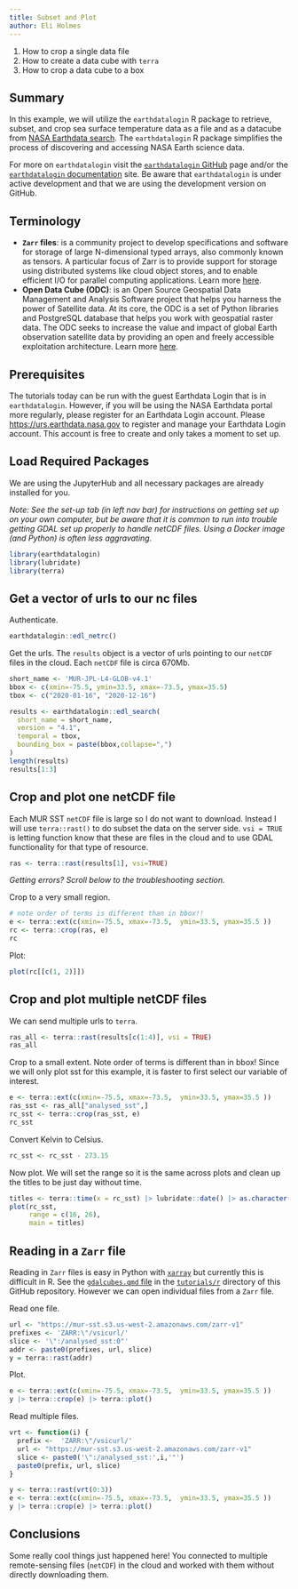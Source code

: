 ```yaml
---
title: Subset and Plot
author: Eli Holmes
---
```


::: {.callout-note title="Learning Objectives"}

1. How to crop a single data file
2. How to create a data cube with `terra`
3. How to crop a data cube to a box
:::

## Summary

In this example, we will utilize the `earthdatalogin` R package to retrieve, subset, and crop sea surface temperature data as a file and as a datacube from [NASA Earthdata search](https://search.earthdata.nasa.gov/search). The `earthdatalogin` R package simplifies the process of discovering and accessing NASA Earth science data.

For more on `earthdatalogin` visit the [`earthdatalogin` GitHub](https://github.com/boettiger-lab/earthdatalogin/) page and/or the [`earthdatalogin` documentation](https://boettiger-lab.github.io/earthdatalogin/) site. Be aware that `earthdatalogin` is under active development and that we are using the development version on GitHub.

## Terminology

- **`Zarr` files**: is a community project to develop specifications and software for storage of large N-dimensional typed arrays, also commonly known as tensors. A particular focus of Zarr is to provide support for storage using distributed systems like cloud object stores, and to enable efficient I/O for parallel computing applications. Learn more [here](https://zarr.dev/). 
- **Open Data Cube (ODC)**: is an Open Source Geospatial Data Management and Analysis Software project that helps you harness the power of Satellite data. At its core, the ODC is a set of Python libraries and PostgreSQL database that helps you work with geospatial raster data. The ODC seeks to increase the value and impact of global Earth observation satellite data by providing an open and freely accessible exploitation architecture. Learn more [here](https://www.opendatacube.org/). 

## Prerequisites

The tutorials today can be run with the guest Earthdata Login that is in `earthdatalogin`. 
However, if you will be using the NASA Earthdata portal more regularly, please register for an 
Earthdata Login account. Please <https://urs.earthdata.nasa.gov> to register and manage your 
Earthdata Login account. This account is free to create and only takes a moment to set up.

## Load Required Packages

We are using the JupyterHub and all necessary packages are already installed for you.

*Note: See the set-up tab (in left nav bar) for instructions on getting set up on your own computer, but
be aware that it is common to run into trouble getting GDAL set up properly to handle
netCDF files. Using a Docker image (and Python) is often less aggravating.*

```r
library(earthdatalogin)
library(lubridate)
library(terra)
```

## Get a vector of urls to our nc files

Authenticate.

```r
earthdatalogin::edl_netrc() 
```

Get the urls. The `results` object is a vector of urls pointing to our `netCDF` files in the cloud. Each `netCDF` file is circa 670Mb.

```r
short_name <- 'MUR-JPL-L4-GLOB-v4.1'
bbox <- c(xmin=-75.5, ymin=33.5, xmax=-73.5, ymax=35.5) 
tbox <- c("2020-01-16", "2020-12-16")

results <- earthdatalogin::edl_search(
  short_name = short_name,
  version = "4.1",
  temporal = tbox, 
  bounding_box = paste(bbox,collapse=",")
)
length(results)
results[1:3]
```

## Crop and plot one netCDF file

Each MUR SST `netCDF` file is large so I do not want to download. Instead I will use `terra::rast()` to do subset the data on the server side. `vsi = TRUE` is letting function know that these are files in the cloud and to use GDAL functionality for that type of resource.

```r
ras <- terra::rast(results[1], vsi=TRUE)
```

*Getting errors? Scroll below to the troubleshooting section.*

Crop to a very small region.

```r
# note order of terms is different than in bbox!!
e <- terra::ext(c(xmin=-75.5, xmax=-73.5,  ymin=33.5, ymax=35.5 ))
rc <- terra::crop(ras, e)
rc
```

Plot:
```r
plot(rc[[c(1, 2)]])
```


## Crop and plot multiple netCDF files

We can send multiple urls to `terra`. 

```r
ras_all <- terra::rast(results[c(1:4)], vsi = TRUE)
ras_all
```

Crop to a small extent. Note order of terms is different than in bbox! Since we will only plot sst for this example, it is faster to first select our variable of interest.

```r
e <- terra::ext(c(xmin=-75.5, xmax=-73.5,  ymin=33.5, ymax=35.5 ))
ras_sst <- ras_all["analysed_sst",]
rc_sst <- terra::crop(ras_sst, e)
rc_sst
```

Convert Kelvin to Celsius.

```r
rc_sst <- rc_sst - 273.15
```

Now plot. We will set the range so it is the same across plots and clean up the titles to be just day without time.

```r
titles <- terra::time(x = rc_sst) |> lubridate::date() |> as.character()
plot(rc_sst, 
     range = c(16, 26),
     main = titles)
```

## Reading in a `Zarr` file

Reading in `Zarr` files is easy in Python with [`xarray`](https://docs.xarray.dev/en/latest/index.html) but currently this is difficult in R. See the [`gdalcubes.qmd` file](https://github.com/nmfs-opensci/EDMW-EarthData-Workshop-2024/blob/main/tutorials/r/gdalcubes.qmd) in the [`tutorials/r`](https://github.com/nmfs-opensci/EDMW-EarthData-Workshop-2024/tree/main/tutorials/r) directory of this GitHub repository. However we can open individual files from a `Zarr` file. 

Read one file.

```r
url <- "https://mur-sst.s3.us-west-2.amazonaws.com/zarr-v1"
prefixes <- 'ZARR:\"/vsicurl/'
slice <- '\":/analysed_sst:0"'
addr <- paste0(prefixes, url, slice)
y = terra::rast(addr)
```

Plot.

```r
e <- terra::ext(c(xmin=-75.5, xmax=-73.5,  ymin=33.5, ymax=35.5 ))
y |> terra::crop(e) |> terra::plot()
```

Read multiple files.

```r
vrt <- function(i) {
  prefix <-  'ZARR:\"/vsicurl/'
  url <- "https://mur-sst.s3.us-west-2.amazonaws.com/zarr-v1"
  slice <- paste0('\":/analysed_sst:',i,'"')
  paste0(prefix, url, slice)
}
```

```r
y <- terra::rast(vrt(0:3))
e <- terra::ext(c(xmin=-75.5, xmax=-73.5,  ymin=33.5, ymax=35.5 ))
y |> terra::crop(e) |> terra::plot()
```

## Conclusions

Some really cool things just happened here! You connected to multiple remote-sensing files (`netCDF`) in the cloud and worked with them without directly downloading them.

